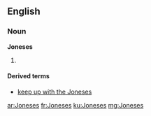 ==English==

===Noun===
'''Joneses'''

#{{plural of|Jones}}

====Derived terms====
*[[keep up with the Joneses]]

[[ar:Joneses]]
[[fr:Joneses]]
[[ku:Joneses]]
[[mg:Joneses]]